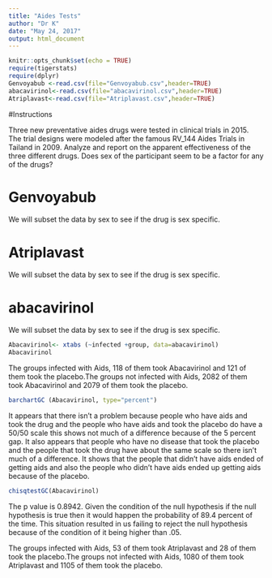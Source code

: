 ```yaml
---
title: "Aides Tests"
author: "Dr K"
date: "May 24, 2017"
output: html_document
---
```


```r
knitr::opts_chunk$set(echo = TRUE)
require(tigerstats)
require(dplyr)
Genvoyabub <-read.csv(file="Genvoyabub.csv",header=TRUE)
abacavirinol<-read.csv(file="abacavirinol.csv",header=TRUE)
Atriplavast<-read.csv(file="Atriplavast.csv",header=TRUE)
```

#Instructions

Three new preventative aides drugs were tested in clinical trials in 2015. The trial designs were modeled after the famous RV_144 Aides Trials in Tailand in 2009.  Analyze and report on the apparent effectiveness of the three different drugs. Does sex of the participant seem to be a factor for any of the drugs?


# Genvoyabub

We will subset the data by sex to see if the drug is sex specific.


# Atriplavast

We will subset the data by sex to see if the drug is sex specific.



# abacavirinol

We will subset the data by sex to see if the drug is sex specific.

```r
Abacavirinol<- xtabs (~infected +group, data=abacavirinol) 
Abacavirinol
```
 The groups infected with Aids, 118 of them took Abacavirinol and 121 of them took the placebo.The groups not infected with Aids, 2082 of them took Abacavirinol and 2079 of them took the placebo.
 
```r
barchartGC (Abacavirinol, type="percent")
```
   It appears that there isn't a problem because people who have aids and took the drug and the people who have aids and took the placebo do have a 50/50 scale this shows not much of a difference because of the 5 percent gap. It also appears that people who have no disease that took the placebo and the people that took the drug have about the same scale so there isn't much of a difference. It shows that the people that didn't have aids ended of getting aids and also the people who didn't have aids ended up getting aids because of the placebo. 
   
```r
chisqtestGC(Abacavirinol)
```

   The p value is 0.8942. Given the condition of the null hypothesis if the null hypothesis is true then it would happen the probability of 89.4 percent of the time. This situation resulted in us failing to reject the null hypothesis because of the condition of it being higher than .05.



 The groups infected with Aids, 53 of them took Atriplavast and 28 of them took the placebo.The groups not infected with Aids, 1080 of them took Atriplavast and 1105 of them took the placebo.











